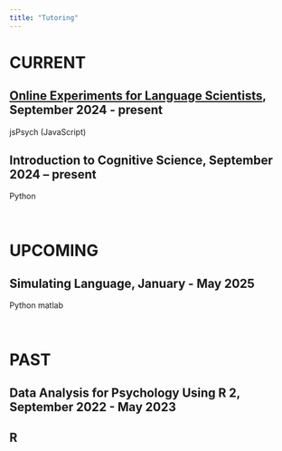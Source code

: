 ```yaml
---
title: "Tutoring"
---
```


<h1>CURRENT</h1>

<h2>[Online Experiments for Language Scientists](https://kennysmithed.github.io/oels2024/), September 2024 - present</h2>

<p>jsPsych (JavaScript)</p>

<h2>Introduction to Cognitive Science, September 2024 – present</h2>

<p>Python</p>

<br>

<h1>UPCOMING</h1>

<h2>Simulating Language, January - May 2025</h2>

<p>Python matlab</p>

<br>

<h1>PAST</h1>

<h2>

Data Analysis for Psychology Using R 2, September 2022 - May 2023

<h2>

<p>R</p>
